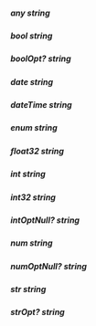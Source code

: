 ##### **any** string

##### **bool** string

##### **boolOpt?** string

##### **date** string

##### **dateTime** string

##### **enum** string

##### **float32** string

##### **int** string

##### **int32** string

##### **intOptNull?** string

##### **num** string

##### **numOptNull?** string

##### **str** string

##### **strOpt?** string

